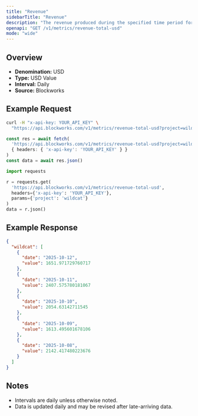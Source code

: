 ```yaml
---
title: "Revenue"
sidebarTitle: "Revenue"
description: "The revenue produced during the specified time period for given project."
openapi: "GET /v1/metrics/revenue-total-usd"
mode: "wide"
---
```


## Overview

- **Denomination:** USD
- **Type:** USD Value
- **Interval:** Daily
- **Source:** Blockworks

## Example Request

<CodeGroup>

```bash cURL
curl -H "x-api-key: YOUR_API_KEY" \
  "https://api.blockworks.com/v1/metrics/revenue-total-usd?project=wildcat"
```

```typescript TypeScript
const res = await fetch(
  'https://api.blockworks.com/v1/metrics/revenue-total-usd?project=wildcat',
  { headers: { 'x-api-key': 'YOUR_API_KEY' } }
)
const data = await res.json()
```

```python Python
import requests

r = requests.get(
  'https://api.blockworks.com/v1/metrics/revenue-total-usd',
  headers={'x-api-key': 'YOUR_API_KEY'},
  params={'project': 'wildcat'}
)
data = r.json()
```

</CodeGroup>

## Example Response

```json
{
  "wildcat": [
    {
      "date": "2025-10-12",
      "value": 1651.971729760717
    },
    {
      "date": "2025-10-11",
      "value": 2407.575780181067
    },
    {
      "date": "2025-10-10",
      "value": 2054.63142711545
    },
    {
      "date": "2025-10-09",
      "value": 1613.495601678106
    },
    {
      "date": "2025-10-08",
      "value": 2142.417480223676
    }
  ]
}
```

## Notes
- Intervals are daily unless otherwise noted.
- Data is updated daily and may be revised after late-arriving data.